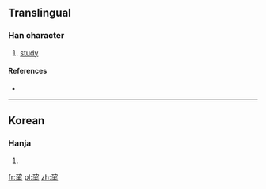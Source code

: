 ==Translingual==

===Han character===
{{Han char|rn=48|rad=工|as=06|sn=9|four=|canj=一尸手人 (MSQO)}}

# [[study]]

====References====
* {{Han ref|kx=0326.011|dj=0333.030|hdz=10413.041|uh=5DED|ud=24045}}

----

==Korean==

===Hanja===
{{ko-hanja|hangeul=부|rv=bu|mr=pu}}

# {{defn|lang=ko|sort=工06}}

[[fr:巭]]
[[pl:巭]]
[[zh:巭]]